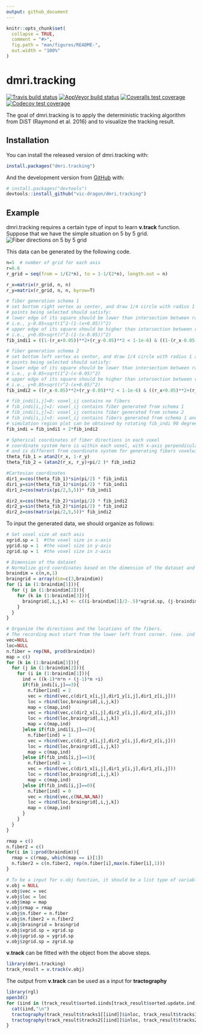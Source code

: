 ```yaml
---
output: github_document
---
```


<!-- README.md is generated from README.Rmd. Please edit that file -->

```r
knitr::opts_chunk$set(
  collapse = TRUE,
  comment = "#>",
  fig.path = "man/figures/README-",
  out.width = "100%"
)
```

# dmri.tracking

<!-- badges: start -->
[![Travis build status](https://travis-ci.com/vic-dragon/dmri.tracking.svg?branch=main)](https://travis-ci.com/vic-dragon/dmri.tracking)
[![AppVeyor build status](https://ci.appveyor.com/api/projects/status/github/vic-dragon/dmri.tracking?branch=main&svg=true)](https://ci.appveyor.com/project/vic-dragon/dmri.tracking)
[![Coveralls test coverage](https://coveralls.io/repos/github/vic-dragon/dmri.tracking/badge.svg)](https://coveralls.io/r/vic-dragon/dmri.tracking?branch=main)
[![Codecov test coverage](https://codecov.io/gh/vic-dragon/dmri.tracking/branch/main/graph/badge.svg)](https://codecov.io/gh/vic-dragon/dmri.tracking?branch=main)
<!-- badges: end -->

The goal of dmri.tracking is to apply the deterministic tracking algorithm from DiST  (Raymond et al. 2016) and to visualize the tracking result.

## Installation

You can install the released version of dmri.tracking  with:

``` r
install.packages("dmri.tracking")
```

And the development version from [GitHub](https://github.com/) with:

``` r
# install.packages("devtools")
devtools::install_github("vic-dragon/dmri.tracking")
```
## Example

dmri.tracking requires a certain type of input to learn **v.track** function.
Suppose that we have the simple situation on 5 by 5 grid.
![Fiber directions on 5 by 5 grid](man/figures/example_fig1.png)

This data can be generated by the following code.
```r
n=5  # number of grid for each axis
r=0.6
r_grid = seq(from = 1/(2*n), to = 1-1/(2*n), length.out = n)

r_x=matrix(r_grid, n, n)
r_y=matrix(r_grid, n, n, byrow=T)

# fiber generation schema 1
# set bottom right vertex as center, and draw 1/4 circle with radius 1 and r
# points being selected should satisfy:
# lower edge of its square should be lower than intersection between radius-1 circle and right edge of its square
# i.e., y-0.05<sqrt(1^2-(1-(x+0.05))^2)
# upper edge of its square should be higher than intersection between radius-r circle and left edge of its square
# i.e., y+0.05>sqrt(r^2-(1-(x-0.05))^2)
fib_indi1 = ((1-(r_x+0.05))**2+(r_y-0.05)**2 < 1-1e-6) & ((1-(r_x-0.05))**2+(r_y+0.05)**2 > r**2+1e-6)

# fiber generation schema 2
# set bottom left vertex as center, and draw 1/4 circle with radius 1 and r
# points being selected should satisfy:
# lower edge of its square should be lower than intersection between radius-1 circle and left edge of its square
# i.e., y-0.05<sqrt(1^2-(x-0.05)^2)
# upper edge of its square should be higher than intersection between radius-r circle and right edge of its square
# i.e., y+0.05>sqrt(r^2-(x+0.05)^2)
fib_indi2 = ((r_x-0.05)**2+(r_y-0.05)**2 < 1-1e-6) & ((r_x+0.05)**2+(r_y+0.05)**2 > r**2+1e-6)

# fib_indi[i,j]=0: voxel_ij contains no fibers
# fib_indi[i,j]=1: voxel_ij contains fiber generated from schema 1
# fib_indi[i,j]=2: voxel_ij contains fiber generated from schema 2
# fib_indi[i,j]=3: voxel_ij contains fibers generated from schema 1 and schema 2 (crossing fibers)
# simulation region plot can be obtained by rotating fib_indi 90 degree conter-clockwisely
fib_indi = fib_indi1 + 2*fib_indi2

# Spherical coordinates of fiber directions in each voxel
# coordinate system here is within each voxel, with x-axis perpendicular to the screen, 
# and is different from coordinate system for generating fibers voxelwisely in simulation region
theta_fib_1 = atan2(r_x, 1-r_y) 
theta_fib_2 = (atan2(r_x, r_y)+pi/2 )* fib_indi2

#Cartesian coordinates
dir1_x=cos(theta_fib_1)*sin(pi/2) * fib_indi1
dir1_y=sin(theta_fib_1)*sin(pi/2) * fib_indi1
dir1_z=cos(matrix(pi/2,5,5))* fib_indi1

dir2_x=cos(theta_fib_2)*sin(pi/2) * fib_indi2
dir2_y=sin(theta_fib_2)*sin(pi/2) * fib_indi2
dir2_z=cos(matrix(pi/2,5,5))* fib_indi2
```


To input the generated data, we should organize as follows: 

```r

# Set voxel size at each axis
xgrid.sp = 1  #the voxel size in x-axis
ygrid.sp = 1  #the voxel size in y-axis
zgrid.sp = 1  #the voxel size in z-axis

# Dimension of the dataset
# Normalize gird coordinates based on the dimension of the dataset and the size of the voxel.
braindim = c(n,n,1)
braingrid = array(dim=c(3,braindim))
for (i in (1:braindim[1])){
  for (j in (1:braindim[2])){
    for (k in (1:braindim[3])){
      braingrid[,i,j,k] <- c((i-braindim[1]/2-.5)*xgrid.sp, (j-braindim[2]/2-.5)*ygrid.sp, (k-braindim[3]/2-.5)*zgrid.sp)
    }
  }
}

# Organize the directions and the locations of the fibers.
# The recording must start from the lower left front corner. (see. ind variable)
vec=NULL
loc=NULL
n.fiber = rep(NA, prod(braindim))
map = c()
for (k in (1:braindim[3])){
  for (j in (1:braindim[2])){
    for (i in (1:braindim[1])){
      ind = ((k-1)*n*n + (j-1)*n +i)
      if(fib_indi[i,j]==3){
        n.fiber[ind] = 2
        vec = rbind(vec,c(dir1_x[i,j],dir1_y[i,j],dir1_z[i,j]))
        loc = rbind(loc,braingrid[,i,j,k])
        map = c(map,ind)
        vec = rbind(vec,c(dir2_x[i,j],dir2_y[i,j],dir2_z[i,j]))
        loc = rbind(loc,braingrid[,i,j,k])
        map = c(map,ind)
      }else if(fib_indi[i,j]==2){
        n.fiber[ind] = 1
        vec = rbind(vec,c(dir2_x[i,j],dir2_y[i,j],dir2_z[i,j]))
        loc = rbind(loc,braingrid[,i,j,k])
        map = c(map,ind)
      }else if(fib_indi[i,j]==1){
        n.fiber[ind] = 1
        vec = rbind(vec,c(dir1_x[i,j],dir1_y[i,j],dir1_z[i,j]))
        loc = rbind(loc,braingrid[,i,j,k])
        map = c(map,ind)
      }else if(fib_indi[i,j]==0){
        n.fiber[ind] = 0
        vec = rbind(vec,c(NA,NA,NA))
        loc = rbind(loc,braingrid[,i,j,k])
        map = c(map,ind)
      }
    }
  }
}

rmap = c()
n.fiber2 = c()
for(i in 1:prod(braindim)){
  rmap = c(rmap, which(map == i)[1])
  n.fiber2 = c(n.fiber2, rep(n.fiber[i],max(n.fiber[i],1)))
}

# To be a input for v.obj function, it should be a list type of variable contain the information with the same name as follows
v.obj = NULL
v.obj$vec = vec
v.obj$loc = loc
v.obj$map = map
v.obj$rmap = rmap
v.obj$n.fiber = n.fiber
v.obj$n.fiber2 = n.fiber2
v.obj$braingrid = braingrid
v.obj$xgrid.sp = xgrid.sp
v.obj$ygrid.sp = ygrid.sp
v.obj$zgrid.sp = zgrid.sp
```

**v.track** can be fitted with the object from the above steps.
```r
library(dmri.tracking)
track_result = v.track(v.obj)
```

The output from **v.track** can be used as a input for **tractography**
```r
library(rgl)
open3d()
for (iind in (track_result$sorted.iinds[track_result$sorted.update.ind])){
  cat(iind,"\n")
  tractography(track_result$tracks1[[iind]]$inloc, track_result$tracks1[[iind]]$dir)
  tractography(track_result$tracks2[[iind]]$inloc, track_result$tracks2[[iind]]$dir)
}
```
